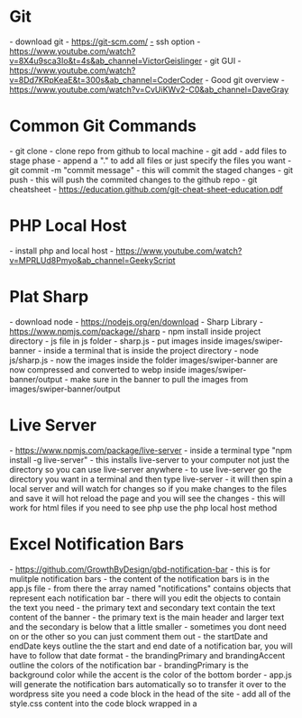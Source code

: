 = Git =
- download git
- https://git-scm.com/
[[-]] ssh option
- https://www.youtube.com/watch?v=8X4u9sca3Io&t=4s&ab_channel=VictorGeislinger
- git GUI
- https://www.youtube.com/watch?v=8Dd7KRpKeaE&t=300s&ab_channel=CoderCoder
- Good git overview
- https://www.youtube.com/watch?v=CvUiKWv2-C0&ab_channel=DaveGray

= Common Git Commands =
- git clone
- clone repo from github to local machine
- git add 
- add files to stage phase
- append a "." to add all files or just specify the files you want
- git commit -m "commit message"
- this will commit the staged changes
- git push
- this will push the commited changes to the github repo
- git cheatsheet
- https://education.github.com/git-cheat-sheet-education.pdf

= PHP Local Host = 
- install php and local host
- https://www.youtube.com/watch?v=MPRLUd8Pmyo&ab_channel=GeekyScript

= Plat Sharp =
- download node
- https://nodejs.org/en/download
- Sharp Library
- https://www.npmjs.com/package//sharp
- npm install inside project directory
- js file in js folder
- sharp.js
- put images inside images/swiper-banner
- inside a terminal that is inside the project directory
- node js/sharp.js
- now the images inside the folder images/swiper-banner are now compressed and converted to webp inside images/swiper-banner/output
- make sure in the banner to pull the images from images/swiper-banner/output

= Live Server =
- https://www.npmjs.com/package/live-server
- inside a terminal type "npm install -g live-server"
- this installs live-server to your computer not just the directory so you can use live-server anywhere
- to use live-server go the directory you want in a terminal and then type live-server
- it will then spin a local server and will watch for changes so if you make changes to the files and save it will hot reload the page and you will see the changes
- this will work for html files if you need to see php use the php local host method

= Excel Notification Bars =
- https://github.com/GrowthByDesign/gbd-notification-bar
- this is for mulitple notification bars
- the content of the notification bars is in the app.js file
- from there the array named "notifications" contains objects that represent each notification bar
- there will you edit the objects to contain the text you need
- the primary text and secondary text contain the text content of the banner
- the primary text is the main header and larger text and the secondary is below that a little smaller
- sometimes you dont need on or the other so you can just comment them out
- the startDate and endDate keys outline the the start and end date of a notification bar, you will have to follow that date format
- the brandingPrimary and brandingAccent outline the colors of the notification bar
- brandingPrimary is the background color while the accent is the color of the bottom border
- app.js will generate the notification bars automatically so to transfer it over to the wordpress site you need a code block in the head of the site
- add all of the style.css content into the code block wrapped in a <style> tag. Dont include the * selector
- then you will put the entirety of the that file in the code block wrapped in a <script> tag
- thats it the notification bars will generate the html and css depending on the notification bar falls within the date rage specified.
- Also, if you need more bars at the same time just an object in the array with the same format and more will be added same for showing less


= Telco Repos =
- https://github.com/GrowthByDesign/telcoplus-utils
- clone this repo
- inside of the directory in a terminal type "npm install" to get all the node packages
- inside the directory go to /app/(pages)/digital-branch/for-sale/data.ts
- here you will see every repo individually represented in its own object
- repos is an array of objects the function will map through to generate the code so you will only ever have to modify this file
- to remove repos simply the delete the whole object for that vehicle
- to add copy an object with the same format and replace the values with the new repo
- imgSrc is the url to the image
- the repo image is uploaded to media library on wordpress and then copy the url to place here
- the rest of the fields will populate the information for the rest of the repo
- once this file is correct with the new repo information you will need to "build" or generate the code
- from the terminal or command line inside this repo type "npm run dev"
- this spin up a server and show these files in a local host on your computer
- once the server is running go to http://localhost:3000/digital-branch/for-sale
- then inspect the page and the copy right click the div with the class "[content-section]" and then click copy and then copy element
- go to the live telco site and to for sale page
- then go to divi's wireframe mode and open the code block labeled "repo body"
- delete everything in there and paste what you copied from the local server
- the live site and your local server should now look the same



